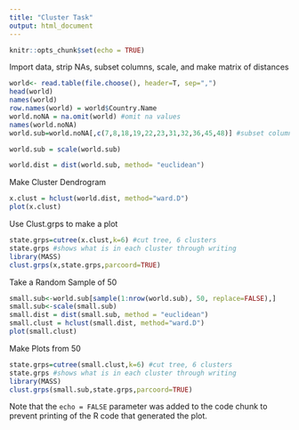 ```yaml
---
title: "Cluster Task"
output: html_document
---
```


```r
knitr::opts_chunk$set(echo = TRUE)
```

Import data, strip NAs, subset columns, scale, and make matrix of distances
```r
world<- read.table(file.choose(), header=T, sep=",")
head(world)
names(world)
row.names(world) = world$Country.Name
world.noNA = na.omit(world) #omit na values
names(world.noNA)
world.sub=world.noNA[,c(7,8,18,19,22,23,31,32,36,45,48)] #subset columns

world.sub = scale(world.sub)

world.dist = dist(world.sub, method= "euclidean")
```


Make Cluster Dendrogram
```r
x.clust = hclust(world.dist, method="ward.D")
plot(x.clust)

```



Use Clust.grps to make a plot
```r

state.grps=cutree(x.clust,k=6) #cut tree, 6 clusters
state.grps #shows what is in each cluster through writing
library(MASS)
clust.grps(x,state.grps,parcoord=TRUE)

```

Take a Random Sample of 50
```r
small.sub<-world.sub[sample(1:nrow(world.sub), 50, replace=FALSE),]
small.sub<-scale(small.sub)
small.dist = dist(small.sub, method = "euclidean")
small.clust = hclust(small.dist, method="ward.D")
plot(small.clust)
```

Make Plots from 50
```r
state.grps=cutree(small.clust,k=6) #cut tree, 6 clusters
state.grps #shows what is in each cluster through writing
library(MASS)
clust.grps(small.sub,state.grps,parcoord=TRUE)
```



Note that the `echo = FALSE` parameter was added to the code chunk to prevent printing of the R code that generated the plot.
